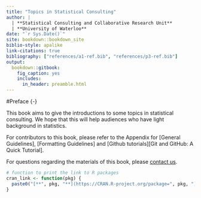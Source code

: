 ```yaml
---
title: "Topics in Statistical Consulting"
author: |
  | **Statistical Consulting and Collaborative Research Unit**
  | **University of Waterloo**
date: "`r Sys.Date()`"
site: bookdown::bookdown_site
biblio-style: apalike
link-citations: true
bibliography: ["references/a1-ref.bib", "references/p3-ref.bib"]
output: 
  bookdown::gitbook:
    fig_caption: yes
    includes:
      in_header: preamble.html
---
```


#Preface {-}

This book aims to give the introductions to some topics in statistical consulting. We hope that this will help audiences who have light background in statistics.

For contributors to this book, please refer to the Appendix for [General Guidelines], [Formatting Guidelines] and [Github tutorials][Git and GitHub: A Quick Tutorial].

For questions regarding the materials of this book, please [contact us](https://uwaterloo.ca/statistical-consulting-and-collaborative-research-unit/).

```r
# function to print the link to R packages
cran_link <- function(pkg) {
  paste0("[**", pkg, "**](https://CRAN.R-project.org/package=", pkg, ")")
}
```


